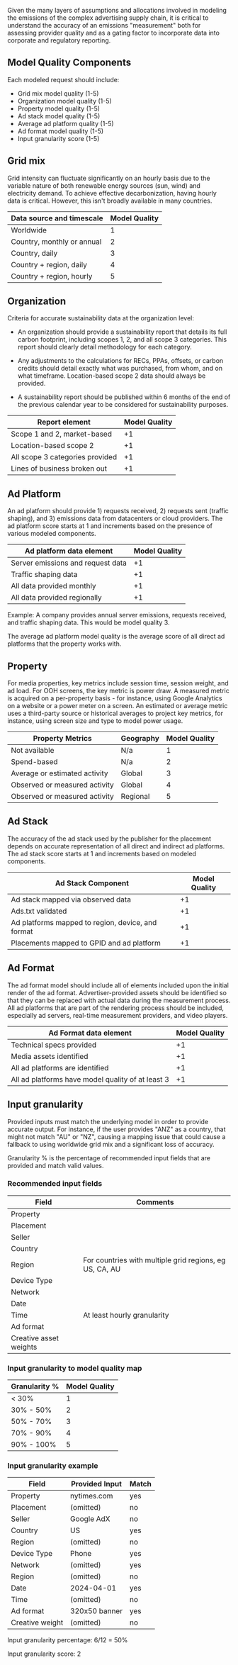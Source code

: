 Given the many layers of assumptions and allocations involved in modeling the emissions of the complex advertising supply chain, it is critical to understand the accuracy of an emissions "measurement" both for assessing provider quality and as a gating factor to incorporate data into corporate and regulatory reporting.

## Model Quality Components

Each modeled request should include:

- Grid mix model quality (1-5)
- Organization model quality (1-5)
- Property model quality (1-5)
- Ad stack model quality (1-5)
- Average ad platform quality (1-5)
- Ad format model quality (1-5)
- Input granularity score (1-5)

## Grid mix

Grid intensity can fluctuate significantly on an hourly basis due to the variable nature of both renewable energy sources (sun, wind) and electricity demand. To achieve effective decarbonization, having hourly data is critical. However, this isn't broadly available in many countries.

| Data source and timescale  | Model Quality  |
| -------------------------- | -------------- |
| Worldwide                  | 1              |
| Country, monthly or annual | 2              |
| Country, daily             | 3              |
| Country + region, daily    | 4              |
| Country + region, hourly   | 5              |

## Organization

Criteria for accurate sustainability data at the organization level:

- An organization should provide a sustainability report that details its full carbon footprint, including scopes 1, 2, and all scope 3 categories. This report should clearly detail methodology for each category.

- Any adjustments to the calculations for RECs, PPAs, offsets, or carbon credits should detail exactly what was purchased, from whom, and on what timeframe. Location-based scope 2 data should always be provided.

- A sustainability report should be published within 6 months of the end of the previous calendar year to be considered for sustainability purposes.

| Report element                  | Model Quality |
| ------------------------------- | ------------- |
| Scope 1 and 2, market-based     | +1 |
| Location-based scope 2          | +1 |
| All scope 3 categories provided | +1 |
| Lines of business broken out    | +1 |

## Ad Platform

An ad platform should provide 1) requests received, 2) requests sent (traffic shaping), and 3) emissions data from datacenters or cloud providers. The ad platform score starts at 1 and increments based on the presence of various modeled components.

| Ad platform data element               | Model Quality |
| -------------------------------------- | ------------- |
| Server emissions and request data | +1 |
| Traffic shaping data              | +1 |
| All data provided monthly         | +1 |
| All data provided regionally      | +1 |

Example: A company provides annual server emissions, requests received, and traffic shaping data. This would be model quality 3.

The average ad platform model quality is the average score of all direct ad platforms that the property works with.

## Property

For media properties, key metrics include session time, session weight, and ad load. For OOH screens, the key metric is power draw. A measured metric is acquired on a per-property basis - for instance, using Google Analytics on a website or a power meter on a screen. An estimated or average metric uses a third-party source or historical averages to project key metrics, for instance, using screen size and type to model power usage.

| Property Metrics              | Geography | Model Quality   |
| ----------------------------- | ----------- | ------------- |
| Not available                 | N/a         | 1             |
| Spend-based                   | N/a         | 2             |
| Average or estimated activity | Global      | 3             |
| Observed or measured activity | Global      | 4             |
| Observed or measured activity | Regional    | 5             |

## Ad Stack

The accuracy of the ad stack used by the publisher for the placement depends on accurate representation of all direct and indirect ad platforms. The ad stack score starts at 1 and increments based on modeled components.

| Ad Stack Component                          | Model Quality |
| ------------------------------------------- | ------------- |
| Ad stack mapped via observed data           | +1            |
| Ads.txt validated                           | +1            |
| Ad platforms mapped to region, device, and format| +1            |
| Placements mapped to GPID and ad platform       | +1            |

## Ad Format

The ad format model should include all of elements included upon the initial render of the ad format. Advertiser-provided assets should be identified so that they can be replaced with actual data during the measurement process. All ad platforms that are part of the rendering process should be included, especially ad servers, real-time measurement providers, and video players.

| Ad Format data element                        | Model Quality |
| --------------------------------------------- | ------------- |
| Technical specs provided                      | +1 |
| Media assets identified                       | +1 |
| All ad platforms are identified                    | +1 |
| All ad platforms have model quality of at least 3  | +1 |

## Input granularity

Provided inputs must match the underlying model in order to provide accurate output. For instance, if the user provides "ANZ" as a country, that might not match "AU" or "NZ", causing a mapping issue that could cause a fallback to using worldwide grid mix and a significant loss of accuracy.

Granularity % is the percentage of recommended input fields that are provided and match valid values.

### Recommended input fields

| Field                  | Comments                                                |
| ---------------------- | ------------------------------------------------------- |
| Property               |                                                         |
| Placement              |                                                         |
| Seller                 |                                                         |
| Country                |                                                         |
| Region                 | For countries with multiple grid regions, eg US, CA, AU |
| Device Type            |                                                         |
| Network                |                                                         |
| Date                   |                                                         |
| Time                   | At least hourly granularity                             |
| Ad format              |                                                         |
| Creative asset weights |                                                         |

### Input granularity to model quality map

| Granularity % | Model Quality |
| ------------- | ------------- |
| < 30%         | 1             |
| 30% - 50%     | 2             |
| 50% - 70%     | 3             |
| 70% - 90%     | 4             |
| 90% - 100%    | 5             |

### Input granularity example

| Field           | Provided Input | Match   |
| --------------- | -------------- | ------- |
| Property        | nytimes.com    | yes     |
| Placement       | (omitted)      | no      |
| Seller          | Google AdX     | no      |
| Country         | US             | yes     |
| Region          | (omitted)      | no      |
| Device Type     | Phone          | yes     |
| Network         | (omitted)      | yes     |
| Region          | (omitted)      | no      |
| Date            | 2024-04-01     | yes     |
| Time            | (omitted)      | no      |
| Ad format       | 320x50 banner  | yes     |
| Creative weight | (omitted)      | no      |

Input granularity percentage: 6/12 = 50%

Input granularity score: 2

